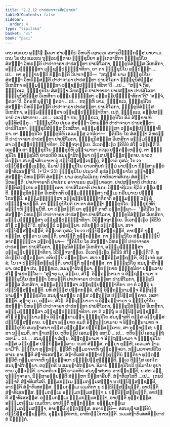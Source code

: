 ```yaml
---
title: "2.2.12 ປາປສມາຈາຣສິກ຺ຂາປທ"
tableOfContents: false
sidebar:
  order: 4
type: "tipitaka"
basket: "vi"
book: "paci"
---
```



<DynamicBreadcrumb />

<Division number="721" book="paci">

<Paragraph number="2368" book="paci">
ເຕນ ສມເຍນ ພຸທ຺ໂຘ ຠຄວາ ສາວຕ຺ຖິຍໍ ວິຫຣຕິ ເຊຕວເນ ອນາຖປິຓ຺ຑິກສ຺ສ ອາຣາເມ. ເຕນ ໂຂ ປນ ສມເຍນ ຖຸລ຺ລນນ຺ທາຍ ຠິກ຺ຂຸນິຍາ ອນ຺ເຕວາສິກາ ຠິກ຺ຂຸນິໂຍ ສໍສຏ຺ຐາ ວິຫຣນ຺ຕິ ປາປາຈາຣາ ປາປສທ຺ທາ ປາປສິໂລກາ, ຠິກ຺ຂຸນິສໍຆສ຺ສ ວິເຫສິກາ, ອຎ຺ຎມຎ຺ຎິສ຺ສາ ວຊ຺ຊປ຺ປຏິຈ຺ຉາທິກາ.
</Paragraph>

<Paragraph number="2369" book="paci">
ຍາ ຕາ ຠິກ຺ຂຸນິໂຍ ອປ຺ປິຈ຺ຉາ …ເປ…  ຕາ ອຸຊ຺ຌາຍນ຺ຕິ ຂິຍ຺ຍນ຺ຕິ ວິປາເຈນ຺ຕິ—  “ກຖຎ຺ຫິ ນາມ ຠິກ຺ຂຸນິໂຍ ສໍສຏ຺ຐາ ວິຫຣິສ຺ສນ຺ຕິ ປາປາຈາຣາ ປາປສທ຺ທາ ປາປສິໂລກາ ຠິກ຺ຂຸນິສໍຆສ຺ສ ວິເຫສິກາ ອຎ຺ຎມຎ຺ຎິສ຺ສາ ວຊ຺ຊປ຺ປຏິຈ຺ຉາທິກາ”ຕິ …ເປ…  “ສຈ຺ຈໍ ກິຣ, ຠິກ຺ຂເວ, ຠິກ຺ຂຸນິໂຍ ສໍສຏ຺ຐາ ວິຫຣນ຺ຕິ ປາປາຈາຣາ ປາປສທ຺ທາ ປາປສິໂລກາ ຠິກ຺ຂຸນິສໍຆສ຺ສ ວິເຫສິກາ ອຎ຺ຎມຎ຺ຎິສ຺ສາ ວຊ຺ຊປ຺ປຏິຈ຺ຉາທິກາ”ຕິ? “ສຈ຺ຈໍ, ຠຄວາ”ຕິ. ວິຄຣຫິ ພຸທ຺ໂຘ ຠຄວາ …ເປ…  ກຖຎ຺ຫິ ນາມ, ຠິກ຺ຂເວ, ຠິກ຺ຂຸນິໂຍ ສໍສຏ຺ຐາ ວິຫຣິສ຺ສນ຺ຕິ ປາປາຈາຣາ ປາປສທ຺ທາ ປາປສິໂລກາ, ຠິກ຺ຂຸນິສໍຆສ຺ສ ວິເຫສິກາ, ອຎ຺ຎມຎ຺ຎິສ຺ສາ ວຊ຺ຊປ຺ປຏິຈ຺ຉາທິກາ. ເນຕໍ, ຠິກ຺ຂເວ, ອປ຺ປສນ຺ນານໍ ວາ ປສາທາຍ …ເປ…  ເອວຎ຺ຈ ປນ, ຠິກ຺ຂເວ, ຠິກ຺ຂຸນິໂຍ ອິມໍ ສິກ຺ຂາປທໍ ອຸທ຺ທິສນ຺ຕຸ—
</Paragraph>

</Division>
<Division number="722" book="paci">

<Paragraph number="2370" book="paci">
<Emphasis>“ຠິກ຺ຂຸນິໂຍ ປເນວ ສໍສຏ຺ຐາ ວິຫຣນ຺ຕິ ປາປາຈາຣາ ປາປສທ຺ທາ ປາປສິໂລກາ, ຠິກ຺ຂຸນິສໍຆສ຺ສ ວິເຫສິກາ, ອຎ຺ຎມຎ຺ຎິສ຺ສາ ວຊ຺ຊປ຺ປຏິຈ຺ຉາທິກາ. ຕາ ຠິກ຺ຂຸນິໂຍ ຠິກ຺ຂຸນີຫິ ເອວມສ຺ສຸ ວຈນີຍາ—  ‘ຠຄິນິໂຍ ໂຂ ສໍສຏ຺ຐາ ວິຫຣນ຺ຕິ ປາປາຈາຣາ ປາປສທ຺ທາ ປາປສິໂລກາ, ຠິກ຺ຂຸນິສໍຆສ຺ສ ວິເຫສິກາ ອຎ຺ຎມຎ຺ຎິສ຺ສາ ວຊ຺ຊປ຺ປຏິຈ຺ຉາທິກາ. ວິວິຈ຺ຈຖາຍ຺ເຍ. ວິເວກຎ຺ເຎວ ຠຄິນີນໍ ສໍໂຆ ວຓ຺ເຓຕີ’ຕິ. ເອວຎ຺ຈ ຕາ ຠິກ຺ຂຸນິໂຍ ຠິກ຺ຂຸນີຫິ ວຸຈ຺ຈມານາ ຕເຖວ ປຄ຺ຄຓ຺ເຫຍ຺ຍຸໍ, ຕາ ຠິກ຺ຂຸນິໂຍ ຠິກ຺ຂຸນີຫິ ຍາວຕຕິຍໍ ສມນຸຠາສິຕພ຺ພາ ຕສ຺ສ ປຏິນິສ຺ສຄ຺ຄາຍ. ຍາວຕຕິຍຎ຺ເຈ ສມນຸຠາສີຍມານາ ຕໍ ປຏິນິສ຺ສຊ຺ເຊຍ຺ຍຸໍ, ອິຈ຺ເຈຕໍ ກຸສລໍ; ໂນ ເຈ ປຏິນິສ຺ສຊ຺ເຊຍ຺ຍຸໍ, ອິມາປິ ຠິກ຺ຂຸນິໂຍ ຍາວຕຕິຍກໍ ຘມ຺ມໍ ອາປນ຺ນາ ນິສ຺ສາຣຓີຍໍ ສໍຆາທິເສສນ຺”</Emphasis>ຕິ. (*12*:<Emphasis>20</Emphasis>)
</Paragraph>

</Division>
<Division number="723" book="paci">

<Paragraph number="2371" book="paci">
<Emphasis>ຠິກ຺ຂຸນິໂຍ ປເນວາ</Emphasis>ຕິ ອຸປສມ຺ປນ຺ນາໂຍ ວຸຈ຺ຈນ຺ຕິ.
</Paragraph>

<Paragraph number="2372" book="paci">
<Emphasis>ສໍສຏ຺ຐາ ວິຫຣນ຺ຕີ</Emphasis>ຕິ ສໍສຏ຺ຐາ ນາມ ອນນຸໂລມິເກນ ກາຍິກວາຈສິເກນ ສໍສຏ຺ຐາ ວິຫຣນ຺ຕິ.
</Paragraph>

<Paragraph number="2373" book="paci">
<Emphasis>ປາປາຈາຣາ</Emphasis>ຕິ ປາປເກນ ອາຈາເຣນ ສມນ຺ນາຄຕາ.
</Paragraph>

<Paragraph number="2374" book="paci">
<Emphasis>ປາປສທ຺ທາ</Emphasis>ຕິ ປາປເກນ ກິຕ຺ຕິສທ຺ເທນ ອພ຺ຠຸຄ຺ຄຕາ.
</Paragraph>

<Paragraph number="2375" book="paci">
<Emphasis>ປາປສິໂລກາ</Emphasis>ຕິ ປາປເກນ ມິຈ຺ຉາຊີເວນ ຊີວິຕໍ ກປ຺ເປນ຺ຕິ.
</Paragraph>

<Paragraph number="2376" book="paci">
<Emphasis>ຠິກ຺ຂຸນິສໍຆສ຺ສ ວິເຫສິກາ</Emphasis>ຕິ ອຎ຺ຎມຎ຺ຎິສ຺ສາ ກມ຺ເມ ກຣີຍມາເນ ປຏິກ຺ໂກສນ຺ຕິ.
</Paragraph>

<Paragraph number="2377" book="paci">
<Emphasis>ອຎ຺ຎມຎ຺ຎິສ຺ສາ ວຊ຺ຊປ຺ປຏິຈ຺ຉາທິກາ</Emphasis>ຕິ ອຎ຺ຎມຎ຺ຎໍ ວຊ຺ຊໍ ປຏິຈ຺ຉາເທນ຺ຕິ.
</Paragraph>

<Paragraph number="2378" book="paci">
<Emphasis>ຕາ ຠິກ຺ຂຸນິໂຍ</Emphasis>ຕິ ຍາ ຕາ ສໍສຏ຺ຐາ ຠິກ຺ຂຸນິໂຍ.
</Paragraph>

<Paragraph number="2379" book="paci">
<Emphasis>ຠິກ຺ຂຸນີຫີ</Emphasis>ຕິ ອຎ຺ຎາຫິ ຠິກ຺ຂຸນີຫິ.
</Paragraph>

<Paragraph number="2380" book="paci">
ຍາ ປສ຺ສນ຺ຕິ ຍາ ສຸຓນ຺ຕິ ຕາຫິ ວຕ຺ຕພ຺ພາ—  “ຠຄິນິໂຍ ໂຂ ສໍສຏ຺ຐາ ວິຫຣນ຺ຕິ ປາປາຈາຣາ ປາປສທ຺ທາ ປາປສິໂລກາ, ຠິກ຺ຂຸນິສໍຆສ຺ສ ວິເຫສິກາ, ອຎ຺ຎມຎ຺ຎິສ຺ສາ ວຊ຺ຊປ຺ປຏິຈ຺ຉາທິກາ. ວິວິຈ຺ຈຖາຍ຺ເຍ. ວິເວກຎ຺ເຎວ ຠຄິນີນໍ ສໍໂຆ ວຓ຺ເຓຕີ”ຕິ. ທຸຕິຍມ຺ປິ ວຕ຺ຕພ຺ພາ. ຕຕິຍມ຺ປິ ວຕ຺ຕພ຺ພາ. ສເຈ ປຏິນິສ຺ສຊ຺ຊນ຺ຕິ, ອິຈ຺ເຈຕໍ ກຸສລໍ; ໂນ ເຈ ປຏິນິສ຺ສຊ຺ຊນ຺ຕິ, ອາປຕ຺ຕິ ທຸກ຺ກຏສ຺ສ. ສຸຕ຺ວາ ນ ວທນ຺ຕິ, ອາປຕ຺ຕິ ທຸກ຺ກຏສ຺ສ. ຕາ ຠິກ຺ຂຸນິໂຍ ສໍຆມຊ຺ຌມ຺ປິ ອາກຑ຺ຒິຕ຺ວາ ວຕ຺ຕພ຺ພາ—  “ຠຄິນິໂຍ ໂຂ ສໍສຏ຺ຐາ ວິຫຣນ຺ຕິ ປາປາຈາຣາ ປາປສທ຺ທາ ປາປສິໂລກາ, ຠິກ຺ຂຸນິສໍຆສ຺ສ ວິເຫສິກາ, ອຎ຺ຎມຎ຺ຎິສ຺ສາ ວຊ຺ຊປ຺ປຏິຈ຺ຉາທິກາ. ວິວິຈ຺ຈຖາຍ຺ເຍ. ວິເວກຎ຺ເຎວ ຠຄິນີນໍ ສໍໂຆ ວຓ຺ເຓຕີ”ຕິ. ທຸຕິຍມ຺ປິ ວຕ຺ຕພ຺ພາ. ຕຕິຍມ຺ປິ ວຕ຺ຕພ຺ພາ. ສເຈ ປຏິນິສ຺ສຊ຺ຊນ຺ຕິ, ອິຈ຺ເຈຕໍ ກຸສລໍ; ໂນ ເຈ ປຏິນິສ຺ສຊ຺ຊນ຺ຕິ, ອາປຕ຺ຕິ ທຸກ຺ກຏສ຺ສ. ຕາ ຠິກ຺ຂຸນິໂຍ ສມນຸຠາສິຕພ຺ພາ. ເອວຎ຺ຈ ປນ, ຠິກ຺ຂເວ, ສມນຸຠາສິຕພ຺ພາ. ພ຺ຍຕ຺ຕາຍ ຠິກ຺ຂຸນິຍາ ປຏິພລາຍ ສໍໂຆ ຎາເປຕພ຺ໂພ—
</Paragraph>

</Division>
<Division number="724" book="paci">

<Paragraph number="2381" book="paci">
“ສຸຓາຕຸ ເມ, ອຍ຺ເຍ, ສໍໂຆ. ອິຕ຺ຖນ຺ນາມາ ຈ ອິຕ຺ຖນ຺ນາມາ ຈ ຠິກ຺ຂຸນິໂຍ ສໍສຏ຺ຐາ ວິຫຣນ຺ຕິ ປາປາຈາຣາ ປາປສທ຺ທາ ປາປສິໂລກາ, ຠິກ຺ຂຸນິສໍຆສ຺ສ ວິເຫສິກາ, ອຎ຺ຎມຎ຺ຎິສ຺ສາ ວຊ຺ຊປ຺ປຏິຈ຺ຉາທິກາ. ຕາ ຕໍ ວຕ຺ຖຸໍ ນ ປຏິນິສ຺ສຊ຺ຊນ຺ຕິ. ຍທິ ສໍຆສ຺ສ ປຕ຺ຕກລ຺ລໍ, ສໍໂຆ ອິຕ຺ຖນ຺ນາມຎ຺ຈ ອິຕ຺ຖນ຺ນາມຎ຺ຈ ຠິກ຺ຂຸນິໂຍ ສມນຸຠາເສຍ຺ຍ ຕສ຺ສ ວຕ຺ຖຸສ຺ສ ປຏິນິສ຺ສຄ຺ຄາຍ. ເອສາ ຎຕ຺ຕິ.
</Paragraph>

<Paragraph number="2382" book="paci">
ສຸຓາຕຸ ເມ, ອຍ຺ເຍ, ສໍໂຆ. ອິຕ຺ຖນ຺ນາມາ ຈ ອິຕ຺ຖນ຺ນາມາ ຈ ຠິກ຺ຂຸນິໂຍ ສໍສຏ຺ຐາ ວິຫຣນ຺ຕິ ປາປາຈາຣາ ປາປສທ຺ທາ ປາປສິໂລກາ, ຠິກ຺ຂຸນິສໍຆສ຺ສ ວິເຫສິກາ, ອຎ຺ຎມຎ຺ຎິສ຺ສາ ວຊ຺ຊປ຺ປຏິຈ຺ຉາທິກາ. ຕາ ຕໍ ວຕ຺ຖຸໍ ນ ປຏິນິສ຺ສຊ຺ຊນ຺ຕິ. ສໍໂຆ ອິຕ຺ຖນ຺ນາມຎ຺ຈ ອິຕ຺ຖນ຺ນາມຎ຺ຈ ຠິກ຺ຂຸນິໂຍ ສມນຸຠາສຕິ ຕສ຺ສ ວຕ຺ຖຸສ຺ສ ປຏິນິສ຺ສຄ຺ຄາຍ. ຍສ຺ສາ ອຍ຺ຍາຍ ຂມຕິ ອິຕ຺ຖນ຺ນາມາຍ ຈ ອິຕ຺ຖນ຺ນາມາຍ ຈ ຠິກ຺ຂຸນີນໍ ສມນຸຠາສນາ ຕສ຺ສ ວຕ຺ຖຸສ຺ສ ປຏິນິສ຺ສຄ຺ຄາຍ, ສາ ຕຸຓ຺ຫສ຺ສ; ຍສ຺ສາ ນກ຺ຂມຕິ, ສາ ຠາເສຍ຺ຍ.
</Paragraph>

<Paragraph number="2383" book="paci">
ທຸຕິຍມ຺ປິ ເອຕມຕ຺ຖໍ ວທາມິ …ເປ…  ຕຕິຍມ຺ປິ ເອຕມຕ຺ຖໍ ວທາມິ …ເປ… .
</Paragraph>

<Paragraph number="2384" book="paci">
ສມນຸຠຏ຺ຐາ ສໍເຆນ, ອິຕ຺ຖນ຺ນາມາ ຈ ອິຕ຺ຖນ຺ນາມາ ຈ ຠິກ຺ຂຸນິໂຍ ຕສ຺ສ ວຕ຺ຖຸສ຺ສ ປຏິນິສ຺ສຄ຺ຄາຍ. ຂມຕິ ສໍຆສ຺ສ, ຕສ຺ມາ ຕຸຓ຺ຫີ, ເອວເມຕໍ ຘາຣຍາມີ”ຕິ.
</Paragraph>

<Paragraph number="2385" book="paci">
ຎຕ຺ຕິຍາ ທຸກ຺ກຏໍ, ທ຺ວີຫິ ກມ຺ມວາຈາຫິ ຖຸລ຺ລຈ຺ຈຍາ, ກມ຺ມວາຈາປຣິໂຍສາເນ ອາປຕ຺ຕິ ສໍຆາທິເສສສ຺ສ. ສໍຆາທິເສສໍ ອຊ຺ຌາປຊ຺ຊນ຺ຕີນໍ ຎຕ຺ຕິຍາ ທຸກ຺ກຏໍ ທ຺ວີຫິ ກມ຺ມວາຈາຫິ ຖຸລ຺ລຈ຺ຈຍາ ປຏິປ຺ປສ຺ສມ຺ຠນ຺ຕິ. ທ຺ເວ ຕິສ຺ໂສ ເອກໂຕ ສມນຸຠາສິຕພ຺ພາ. ຕຕຸຕ຺ຕຣິ ນ ສມນຸຠາສິຕພ຺ພາ.
</Paragraph>

<Paragraph number="2386" book="paci">
<Emphasis>ອິມາປິ ຠິກ຺ຂຸນິໂຍ</Emphasis>ຕິ ປຸຣິມາໂຍ ອຸປາທາຍ ວຸຈ຺ຈນ຺ຕິ.
</Paragraph>

<Paragraph number="2387" book="paci">
<Emphasis>ຍາວຕຕິຍກນ຺</Emphasis>ຕິ ຍາວຕຕິຍໍ ສມນຸຠາສນາຍ ອາປຊ຺ຊນ຺ຕິ, ນ ສຫ ວຕ຺ຖຸຊ຺ຌາຈາຣາ.
</Paragraph>

<Paragraph number="2388" book="paci">
<Emphasis>ນິສ຺ສາຣຓີຍນ຺</Emphasis>ຕິ ສໍຆມ຺ຫາ ນິສ຺ສາຣີຍຕິ.
</Paragraph>

<Paragraph number="2389" book="paci">
<Emphasis>ສໍຆາທິເສໂສ</Emphasis>ຕິ …ເປ…  ເຕນປິ ວຸຈ຺ຈຕິ ສໍຆາທິເສໂສຕິ.
</Paragraph>

</Division>
<Division number="725" book="paci">

<Paragraph number="2390" book="paci">
ຘມ຺ມກມ຺ເມ ຘມ຺ມກມ຺ມສຎ຺ຎາ ນ ປຏິນິສ຺ສຊ຺ຊນ຺ຕິ, ອາປຕ຺ຕິ ສໍຆາທິເສສສ຺ສ. ຘມ຺ມກມ຺ເມ ເວມຕິກາ ນ ປຏິນິສ຺ສຊ຺ຊນ຺ຕິ, ອາປຕ຺ຕິ ສໍຆາທິເສສສ຺ສ. ຘມ຺ມກມ຺ເມ ອຘມ຺ມກມ຺ມສຎ຺ຎາ ນ ປຏິນິສ຺ສຊ຺ຊນ຺ຕິ, ອາປຕ຺ຕິ ສໍຆາທິເສສສ຺ສ.
</Paragraph>

<Paragraph number="2391" book="paci">
ອຘມ຺ມກມ຺ເມ ຘມ຺ມກມ຺ມສຎ຺ຎາ, ອາປຕ຺ຕິ ທຸກ຺ກຏສ຺ສ. ອຘມ຺ມກມ຺ເມ ເວມຕິກາ, ອາປຕ຺ຕິ ທຸກ຺ກຏສ຺ສ. ອຘມ຺ມກມ຺ເມ ອຘມ຺ມກມ຺ມສຎ຺ຎາ, ອາປຕ຺ຕິ ທຸກ຺ກຏສ຺ສ.
</Paragraph>

</Division>
<Division number="726" book="paci">

<Paragraph number="2392" book="paci">
ອນາປຕ຺ຕິ—  ອສມນຸຠາສນ຺ຕີນໍ, ປຏິນິສ຺ສຊ຺ຊນ຺ຕີນໍ, ອຸມ຺ມຕ຺ຕິການໍ, ອາທິກມ຺ມິການນ຺ຕິ.

</Paragraph>
</Division>

<Paragraph number="2393" type="center" book="paci">
ນວມສໍຆາທິເສສສິກ຺ຂາປທໍ ນິຏ຺ຐິຕໍ.
</Paragraph>